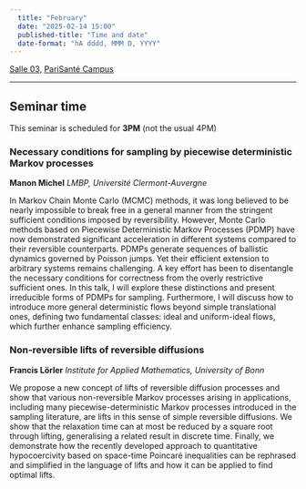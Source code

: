 ```yaml
---
  title: "February"
  date: "2025-02-14 15:00"
  published-title: "Time and date"
  date-format: "hA dddd, MMM D, YYYY"
---
```


[Salle 03](../../psc_rooms.qmd), [PariSanté Campus](https://maps.app.goo.gl/cpFoxoZgbT6HCV6x9)

------------------------------------------------------------------------

:::{.callout-tip}
## Seminar time

This seminar is scheduled for **3PM** (not the usual 4PM)
:::

### Necessary conditions for sampling by piecewise deterministic Markov processes

**Manon Michel** *LMBP, Université Clermont-Auvergne*

In Markov Chain Monte Carlo (MCMC) methods, it was long believed to be nearly impossible to break free in a general manner from the stringent sufficient conditions imposed by reversibility. However, Monte Carlo methods based on Piecewise Deterministic Markov Processes (PDMP) have now demonstrated significant acceleration in different systems compared to their reversible counterparts. PDMPs generate sequences of ballistic dynamics governed by Poisson jumps. Yet their efficient extension to arbitrary systems remains challenging. A key effort has been to disentangle the necessary conditions for correctness from the overly restrictive sufficient ones. In this talk, I will explore these distinctions and present irreducible forms of PDMPs for sampling. Furthermore, I will discuss how to introduce more general deterministic flows beyond simple translational ones, defining two fundamental classes: ideal and uniform-ideal flows, which further enhance sampling efficiency.

### Non-reversible lifts of reversible diffusions

**Francis Lörler** *Institute for Applied Mathematics, University of Bonn*

We propose a new concept of lifts of reversible diffusion processes and show that various non-reversible Markov processes arising in applications, including many piecewise-deterministic Markov processes introduced in the sampling literature, are lifts in this sense of simple reversible diffusions. We show that the relaxation time can at most be reduced by a square root through lifting, generalising a related result in discrete time. Finally, we demonstrate how the recently developed approach to quantitative hypocoercivity based on space-time Poincaré inequalities can be rephrased and simplified in the language of lifts and how it can be applied to find optimal lifts.